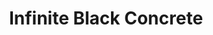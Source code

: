 ---
title: "Infinite Black Concrete"
images:
  color: "MUfCHtba5zu79iDwGxgBL758cRPNbnWesMklZIOzFX1gKDox"
  item: "MUfCHtba5zu7xLC1HZBBLeMAPVsDbNf1cXaKgR3hZrIkoGz9"
type: "magic/infinite"
crate: "concrete"
unmodifiable: true
winChance: 6
---